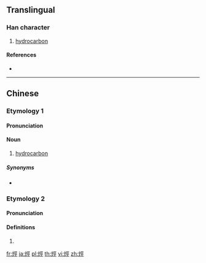 {{also|烃}}
{{character info/new}}

==Translingual==

===Han character===
{{Han char|rn=86|rad=火|as=07|sn=11|four=91811|canj=FMVM}}

# [[hydrocarbon]]

====References====
* {{Han ref|kx=0671.160|dkj=19044|dj=1080.130|hdz=32204.040|uh=70F4|ud=28916|bh=D64C|bd=54860}}

----

==Chinese==
{{zh-forms|s=烃}}

===Etymology 1===
{{blend|zh|碳|氫|gloss1=carbon|gloss2=hydrogen}}

====Pronunciation====
{{zh-pron
|m=tīng,qīng,2nb=variant
|c=ting1
|cat=n
}}

====Noun====
{{zh-noun}}

# [[hydrocarbon]]

=====Synonyms=====
* {{zh-l|碳氫化合物}}

===Etymology 2===

====Pronunciation====
{{zh-pron
|m=jǐng
|c=ging2
|mc=y
|oc=y
|cat=
}}

====Definitions====
{{zh-hanzi}}

# {{rfdef|lang=zh}}

[[fr:烴]]
[[ja:烴]]
[[pl:烴]]
[[th:烴]]
[[vi:烴]]
[[zh:烴]]